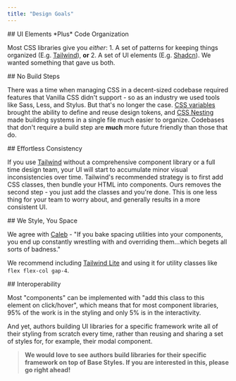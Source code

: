 ```yaml
---
title: "Design Goals"
---
```


<div class="ui-box not-prose">
  ## UI Elements *Plus* Code Organization

  Most CSS libraries give you *either*: 1. A set of patterns for keeping things organized (E.g. [Tailwind](https://tailwindcss.com/)), **or** 2. A set of UI elements (E.g. [Shadcn](https://ui.shadcn.com/)). We wanted something that gave us both.
</div>

<div class="ui-box not-prose">
  ## No Build Steps

  There was a time when managing CSS in a decent-sized codebase required features that Vanilla CSS didn't support - so as an industry we used tools like Sass, Less, and Stylus. But that's no longer the case. [CSS variables](https://caniuse.com/css-env-function) brought the ability to define and reuse design tokens, and [CSS Nesting](https://caniuse.com/css-nesting) made building systems in a single file much easier to organize. Codebases that don't require a build step are **much** more future friendly than those that do.
</div>

<div class="ui-box not-prose">
  ## Effortless Consistency

  If you use [Tailwind](https://tailwindcss.com/) without a comprehensive component library or a full time design team, your UI will start to accumulate minor visual inconsistencies over time. Tailwind's recommended strategy is to first add CSS classes, then bundle your HTML into components. Ours removes the second step - you just add the classes and you're done. This is one less thing for your team to worry about, and generally results in a more consistent UI.
</div>

<div class="ui-box not-prose">
  ## We Style, You Space

  We agree with [Caleb](https://x.com/calebporzio/status/1837495368843436266) - "If you bake spacing utilities into your components, you end up constantly wrestling with and overriding them...which begets all sorts of badness."

  We recommend including [Tailwind Lite](https://tailwind-lite.com) and using it for utility classes like `flex flex-col gap-4`.
</div>

<div class="ui-box not-prose">
  ## Interoperability

  Most "components" can be implemented with "add this class to this element on click/hover", which means that for most component libraries, 95% of the work is in the styling and only 5% is in the interactivity.

  And yet, authors building UI libraries for a specific framework write all of their styling from scratch every time, rather than reusing and sharing a set of styles for, for example, their modal component.

  > **We would love to see authors build libraries for their specific framework **on top of** Base Styles. If you are interested in this, please go right ahead!**
</div>

<br />